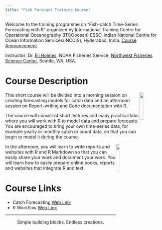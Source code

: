 ```yaml
---
title: "Fish Forecast Training Course"
---
```


Welcome to the training programme on "Fish-catch Time-Series Forecasting with R" organized by
International Training Centre for Operational Oceanography (ITCOocean)
ESSO-Indian National Centre for Ocean Information Services(INCOIS), Hyderabad, India. 
[Course Announcement](http://www.incois.gov.in/ITCOocean/ftsf.jsp)

Instructor: Dr. [Eli Holmes](https://eeholmes.github.io/), NOAA Fisheries Service, [Northwest Fisheries Science Center](https://www.nwfsc.noaa.gov/), Seattle, WA, USA.

# Course Description

<img style="float: right" src="images/fish-forecast.jpg" width=15%>

This short course will be divided into a morning session on creating forecasting models for catch data and an afternoon session on Report-writing and Code documentation with R.

The course will consist of short lectures and many practical labs where you will work with R to model data and prepare forecasts.  You are encouraged to bring your own time-series data, for example yearly or monthly catch or count data, so that you can begin to model it during the course.

<img style="float: right" src="images/tools-logo-transparent.png" width=15%>

In the afternoon, you will learn to write reports and websites with R and R Markdown so that you can easily share your work and document your work.  You will learn how to easily prepare online books, reports and websites that integrate R and text.

# Course Links

- Catch Forecasting [Web Link](https://fish-forecast.github.io/Catch-Forecasting-INCOIS/)
- R Workflow [Web Link](https://rverse-tutorials.github.io/RWorkflow-Workshop/)

<hr>


<div style="text-align: center">
<i class="fas fa-cubes"></i> Simple building blocks. Endless creations. <i class="fas fa-cubes"></i>
</div>
